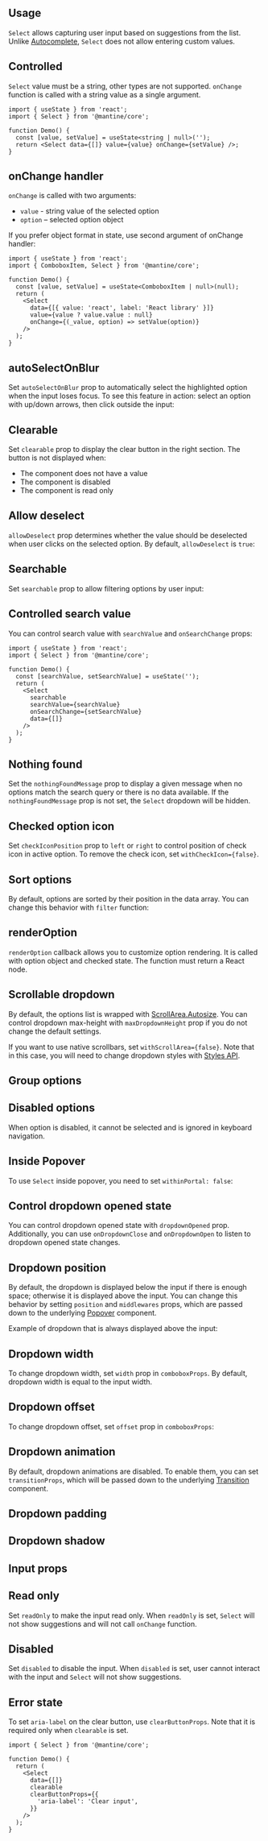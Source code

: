 

<ComboboxDisclaimer component="Select" />

## Usage

`Select` allows capturing user input based on suggestions from the list.
Unlike [Autocomplete](/core/autocomplete/), `Select` does not allow entering custom values.

<Demo data={SelectDemos.usage} />

## Controlled

`Select` value must be a string, other types are not supported.
`onChange` function is called with a string value as a single argument.

```tsx
import { useState } from 'react';
import { Select } from '@mantine/core';

function Demo() {
  const [value, setValue] = useState<string | null>('');
  return <Select data={[]} value={value} onChange={setValue} />;
}
```

## onChange handler

`onChange` is called with two arguments:

- `value` - string value of the selected option
- `option` – selected option object

If you prefer object format in state, use second argument of onChange handler:

```tsx
import { useState } from 'react';
import { ComboboxItem, Select } from '@mantine/core';

function Demo() {
  const [value, setValue] = useState<ComboboxItem | null>(null);
  return (
    <Select
      data={[{ value: 'react', label: 'React library' }]}
      value={value ? value.value : null}
      onChange={(_value, option) => setValue(option)}
    />
  );
}
```

## autoSelectOnBlur

Set `autoSelectOnBlur` prop to automatically select the highlighted option when the input loses focus.
To see this feature in action: select an option with up/down arrows, then click outside the input:

<Demo data={SelectDemos.autoSelectOnBlur} />

## Clearable

Set `clearable` prop to display the clear button in the right section. The button is not displayed
when:

- The component does not have a value
- The component is disabled
- The component is read only

<Demo data={SelectDemos.clearable} />

## Allow deselect

`allowDeselect` prop determines whether the value should be deselected when user clicks on the selected option.
By default, `allowDeselect` is `true`:

<Demo data={SelectDemos.allowDeselect} />

## Searchable

Set `searchable` prop to allow filtering options by user input:

<Demo data={SelectDemos.searchable} />

## Controlled search value

You can control search value with `searchValue` and `onSearchChange` props:

```tsx
import { useState } from 'react';
import { Select } from '@mantine/core';

function Demo() {
  const [searchValue, setSearchValue] = useState('');
  return (
    <Select
      searchable
      searchValue={searchValue}
      onSearchChange={setSearchValue}
      data={[]}
    />
  );
}
```

## Nothing found

Set the `nothingFoundMessage` prop to display a given message when no options match the search query
or there is no data available. If the `nothingFoundMessage` prop is not set, the `Select` dropdown will be hidden.

<Demo data={SelectDemos.nothingFound} />

## Checked option icon

Set `checkIconPosition` prop to `left` or `right` to control position of check icon in active option.
To remove the check icon, set `withCheckIcon={false}`.

<Demo data={SelectDemos.checkIcon} />

<ComboboxData component="Select" />

<ComboboxFiltering component="Select" />

<Demo data={SelectDemos.search} />

## Sort options

By default, options are sorted by their position in the data array. You can change this behavior
with `filter` function:

<Demo data={SelectDemos.sort} />

<ComboboxLargeData component="Select" />

<Demo data={SelectDemos.limit} />

## renderOption

`renderOption` callback allows you to customize option rendering. It is called with option object and
checked state. The function must return a React node.

<Demo data={SelectDemos.renderOption} />

## Scrollable dropdown

By default, the options list is wrapped with [ScrollArea.Autosize](/core/scroll-area).
You can control dropdown max-height with `maxDropdownHeight` prop if you do not change the default settings.

If you want to use native scrollbars, set `withScrollArea={false}`. Note that in this case,
you will need to change dropdown styles with [Styles API](/styles/styles-api).

<Demo data={SelectDemos.scrollArea} />

## Group options

<Demo data={SelectDemos.groups} />

## Disabled options

When option is disabled, it cannot be selected and is ignored in keyboard navigation.

<Demo data={SelectDemos.disabledOptions} />

<ComboboxProps component="Select" />

## Inside Popover

To use `Select` inside popover, you need to set `withinPortal: false`:

<Demo data={SelectDemos.withinPopover} />

## Control dropdown opened state

You can control dropdown opened state with `dropdownOpened` prop. Additionally,
you can use `onDropdownClose` and `onDropdownOpen` to listen to dropdown opened state changes.

<Demo data={SelectDemos.dropdownOpened} />

## Dropdown position

By default, the dropdown is displayed below the input if there is enough space; otherwise it is displayed above the input.
You can change this behavior by setting `position` and `middlewares` props, which are passed down to the
underlying [Popover](/core/popover) component.

Example of dropdown that is always displayed above the input:

<Demo data={SelectDemos.dropdownPosition} />

## Dropdown width

To change dropdown width, set `width` prop in `comboboxProps`. By default,
dropdown width is equal to the input width.

<Demo data={SelectDemos.dropdownWidth} />

## Dropdown offset

To change dropdown offset, set `offset` prop in `comboboxProps`:

<Demo data={SelectDemos.dropdownOffset} />

## Dropdown animation

By default, dropdown animations are disabled. To enable them, you can set `transitionProps`,
which will be passed down to the underlying [Transition](/core/transition) component.

<Demo data={SelectDemos.dropdownAnimation} />

## Dropdown padding

<Demo data={SelectDemos.dropdownPadding} />

## Dropdown shadow

<Demo data={SelectDemos.dropdownShadow} />

<InputSections component="Select" />

<Demo data={SelectDemos.sections} />

## Input props

<InputFeatures component="Select" element="input" />

<Demo data={SelectDemos.configurator} />

## Read only

Set `readOnly` to make the input read only. When `readOnly` is set,
`Select` will not show suggestions and will not call `onChange` function.

<Demo data={SelectDemos.readOnly} />

## Disabled

Set `disabled` to disable the input. When `disabled` is set,
user cannot interact with the input and `Select` will not show suggestions.

<Demo data={SelectDemos.disabled} />

## Error state

<Demo data={SelectDemos.error} />

<StylesApiSelectors component="Select" />

<Demo data={SelectDemos.stylesApi} />

<GetElementRef component="Select" refType="input" />

<InputAccessibility component="Select" />

To set `aria-label` on the clear button, use `clearButtonProps`. Note that it is required
only when `clearable` is set.

```tsx
import { Select } from '@mantine/core';

function Demo() {
  return (
    <Select
      data={[]}
      clearable
      clearButtonProps={{
        'aria-label': 'Clear input',
      }}
    />
  );
}
```
